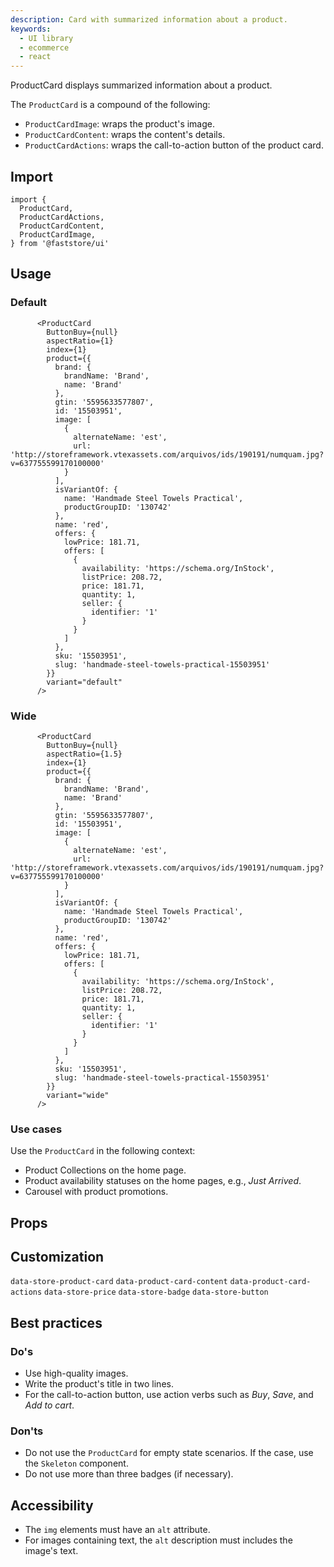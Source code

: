 ```yaml
---
description: Card with summarized information about a product.
keywords:
  - UI library
  - ecommerce
  - react
---
```



ProductCard displays summarized information about a product.

The `ProductCard` is a compound of the following:
- `ProductCardImage`: wraps the product's image.
- `ProductCardContent`: wraps the content's details.
- `ProductCardActions`: wraps the call-to-action button of the product card.

## Import

```tsx
import {
  ProductCard,
  ProductCardActions,
  ProductCardContent,
  ProductCardImage,
} from '@faststore/ui'
```

## Usage

### Default

```tsx live
      <ProductCard
        ButtonBuy={null}
        aspectRatio={1}
        index={1}
        product={{
          brand: {
            brandName: 'Brand',
            name: 'Brand'
          },
          gtin: '5595633577807',
          id: '15503951',
          image: [
            {
              alternateName: 'est',
              url: 'http://storeframework.vtexassets.com/arquivos/ids/190191/numquam.jpg?v=637755599170100000'
            }
          ],
          isVariantOf: {
            name: 'Handmade Steel Towels Practical',
            productGroupID: '130742'
          },
          name: 'red',
          offers: {
            lowPrice: 181.71,
            offers: [
              {
                availability: 'https://schema.org/InStock',
                listPrice: 208.72,
                price: 181.71,
                quantity: 1,
                seller: {
                  identifier: '1'
                }
              }
            ]
          },
          sku: '15503951',
          slug: 'handmade-steel-towels-practical-15503951'
        }}
        variant="default"
      />
```

### Wide
```tsx live
      <ProductCard
        ButtonBuy={null}
        aspectRatio={1.5}
        index={1}
        product={{
          brand: {
            brandName: 'Brand',
            name: 'Brand'
          },
          gtin: '5595633577807',
          id: '15503951',
          image: [
            {
              alternateName: 'est',
              url: 'http://storeframework.vtexassets.com/arquivos/ids/190191/numquam.jpg?v=637755599170100000'
            }
          ],
          isVariantOf: {
            name: 'Handmade Steel Towels Practical',
            productGroupID: '130742'
          },
          name: 'red',
          offers: {
            lowPrice: 181.71,
            offers: [
              {
                availability: 'https://schema.org/InStock',
                listPrice: 208.72,
                price: 181.71,
                quantity: 1,
                seller: {
                  identifier: '1'
                }
              }
            ]
          },
          sku: '15503951',
          slug: 'handmade-steel-towels-practical-15503951'
        }}
        variant="wide"
      />
```
### Use cases
Use the `ProductCard` in the following context:
- Product Collections on the home page.
- Product availability statuses on the home pages, e.g., *Just Arrived*.
- Carousel with product promotions.

## Props

<PropsSection name="ProductCard" />

## Customization
`data-store-product-card`
`data-product-card-content`
`data-product-card-actions`
`data-store-price`
`data-store-badge`
`data-store-button`


## Best practices

### Do's
- Use high-quality images.
- Write the product's title in two lines.
- For the call-to-action button, use action verbs such as *Buy*, *Save*, and *Add to cart*.

### Don'ts
- Do not use the `ProductCard` for empty state scenarios. If the case, use the `Skeleton` component.
- Do not use more than three badges (if necessary).

## Accessibility
- The `img` elements must have an `alt` attribute. 
- For images containing text, the `alt` description must includes the image's text. 